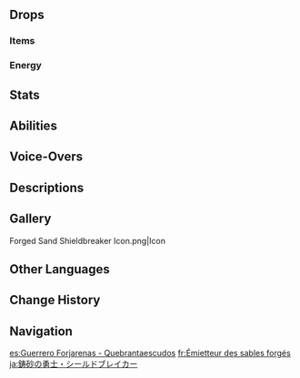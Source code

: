 {{Enemy Infobox
|title    = 
|dmgtype  = Physical
|dmgtype2 = Geo
|image    = Enemy Forged Sand Shieldbreaker.png
|type     = Common Enemies
|family   = Other Human Factions
|group    = Sauroform Tribal Warriors
|weakpoint = 
}}
{{Enemy Intro}}

==Drops==
===Items===
{{Drops|Sauroform Tribal Warrior}}

===Energy===
{{Energy Drops
|type  = None
|hp1   = 60
|p1    = 1
|hp2   = 0
|p2    = 1
}}

==Stats==
{{Enemy Stats
|phys_res = -20%

|hp_ratio     = 2.0
|hp_type      = 2
|atk_ratio    = 2.0
|atk_type     = 2
}}

==Abilities==
{{Enemy Attacks
|name_1      = Swing
|desc_1      = Swings his weapon twice, dealing '''90% ATK''', '''90% ATK''' as {{Color|Physical DMG}}.

|name_2      = Smash
|desc_2      = Stabs forward with the butt of his weapon and smashes down, dealing '''60% ATK''', '''100% ATK''' as {{Color|Physical DMG}}.

|name_3      = Headspin
|desc_3      = Performs headspins while moving towards the player, dealing '''85% ATK''' as {{Color|Geo DMG}} upon contact.
}}

==Voice-Overs==
{{Stub|Missing Korean transcriptions.[[Category:VO Korean Romanization Missing]]}}
{{VO/Enemy
|enemy                   = Forged Sand Shieldbreaker
    
|vo_01_00_title          = Alert
|vo_01_01_file           = VO {lang}{name} - Alert.ogg
|vo_01_01_tx_en          = Bring it on if you're brave enough. If not, get lost.
|vo_01_01_tx_zh          = 哼。够胆就来，没胆就滚。
|vo_01_01_rm_zh          = 
|vo_01_01_tx_ja          = ガッツがあんなら来い！ないなら失せな！
|vo_01_01_rm_ja          = 
|vo_01_01_tx_ko          = {{tx}}
|vo_01_01_rm_ko          = 
    
|vo_02_00_title          = Entering Battle
|vo_02_01_file           = VO {lang}{name} - Entering Battle.ogg
|vo_02_01_tx_en          = Come on! Show me your courage!
|vo_02_01_tx_zh          = 来呀！展示你的勇气！
|vo_02_01_rm_zh          = 
|vo_02_01_tx_ja          = 来い！お前の勇気を見せてみろ！
|vo_02_01_rm_ja          = 
|vo_02_01_tx_ko          = {{tx}}
|vo_02_01_rm_ko          = 
    
|vo_03_00_title          = Headspin
|vo_03_01_file           = VO {lang}{name} - Headspin.ogg
|vo_03_01_tx_en          = Outta the way, or get blown away!
|vo_03_01_tx_zh          = 闪开！不然就被撞飞咯！
|vo_03_01_rm_zh          = 
|vo_03_01_tx_ja          = どけ！跳ね飛ばされちまうぞ！
|vo_03_01_rm_ja          = 
|vo_03_01_tx_ko          = {{tx}}
|vo_03_01_rm_ko          = 
    
|vo_04_00_title          = Defeated
|vo_04_01_file           = VO {lang}{name} - Defeated.ogg
|vo_04_01_tx_en          = You... win...
|vo_04_01_tx_zh          = 你…赢了…
|vo_04_01_rm_zh          = 
|vo_04_01_tx_ja          = お前の…勝ちだ…
|vo_04_01_rm_ja          = 
|vo_04_01_tx_ko          = {{tx}}
|vo_04_01_rm_ko          = 
}}

==Descriptions==
{{Description|A valiant warrior of the canyon, and a tribal guardian that patrols the crystal mountains and rivers.<br>Tribal warriors wielding massive warhammers with both hands, they are the vanguard that is the first to breach the enemy's defensive lines. For the Children of Echoes, who delight in gemstones and all manner of crafted ornaments, hammers are often the first tool to be touched by the tribe's warriors as children.|[[Archive]]}}

==Gallery==
<gallery>
Forged Sand Shieldbreaker Icon.png|Icon
</gallery>

==Other Languages==
{{Other Languages
|en       = Forged Sand Shieldbreaker
|zhs      = 铸砂勇士·碎盾者
|zhs_rm   = Zhùshā Yǒngshì - Suìdùn-zhě
|zht      = 鑄砂勇士·碎盾者
|zht_rm   = Zhùshā Yǒngshì - Suìdùn-zhě
|zh_tl    = 
|ja       = 鋳砂の勇士·シールドブレイカー
|ja_rm    = Isa no Yuushi - Shiirudobureikaa{{Assumed}}
|ja_tl    = 
|ko       = 주물모래 용사·방패 파괴자
|ko_rm    = Jumulmorae Yongsa - Bangpae Pagoeja
|ko_tl    = 
|es       = Guerrero Forjarenas - Quebrantaescudos
|es_tl    = Sandsmith Warrior - Shieldbreaker
|fr       = Émietteur des sables forgés
|fr_tl    = Forged Sand Crumbler
|ru       = Кованый песок: Крушитель щитов
|ru_tl    = Forged Sand: Breaker of Shields
|th       = Forged Sand Shieldbreaker
|vi       = Dũng Sĩ Cát Nung - Phá Khiên
|vi_tl    = 
|de       = Recke des geschmiedeten Sands – Schildbrecher
|de_tl    = Warrior of the Forged Sands – Shieldbreaker
|id       = Forged Sand Shieldbreaker
|pt       = Quebrador de Escudos de Areia Forjada
|pt_tl    = 
|tr       = Dövülmüş Kumlar: Kalkan Kıran
|tr_tl    = 
|it       = Rompiscudi delle Sabbie plasmate
|it_tl    = 
}}

==Change History==
{{Change History|5.0}}

==Navigation==
{{Enemy Navbox|Common}}

[[es:Guerrero Forjarenas - Quebrantaescudos]]
[[fr:Émietteur des sables forgés]]
[[ja:鋳砂の勇士・シールドブレイカー]]